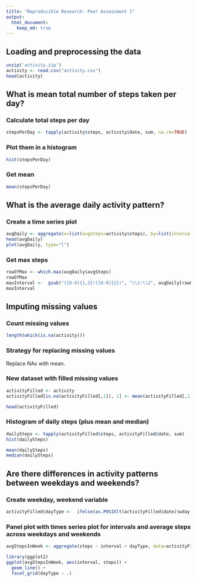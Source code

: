 ---
title: "Reproducible Research: Peer Assessment 1"
output: 
  html_document:
    keep_md: true
---


## Loading and preprocessing the data
```{r}
unzip('activity.zip')
activity <- read.csv("activity.csv")
head(activity)
```


## What is mean total number of steps taken per day?
### Calculate total steps per day 
```{r}
stepsPerDay <- tapply(activity$steps, activity$date, sum, na.rm=TRUE)
```

### Plot them in a histogram
```{r}
hist(stepsPerDay)
```

### Get mean
```{r}
mean(stepsPerDay)
```

## What is the average daily activity pattern?
### Create a time series plot
```{r}
avgDaily <- aggregate(x=list(avgSteps=activity$steps), by=list(interval=activity$interval), FUN=mean, na.rm=TRUE)
head(avgDaily)
plot(avgDaily, type="l")
```

### Get max steps
```{r}
rowOfMax <- which.max(avgDaily$avgSteps)
rowOfMax
maxInterval <-  gsub("([0-9]{1,2})([0-9]{2})", "\\1:\\2", avgDaily[rowOfMax,'interval'])
maxInterval
```


## Imputing missing values
### Count missing values
```{r}
length(which(is.na(activity)))
```

### Strategy for replacing missing values
Replace NAs with mean.

### New dataset with filled missing values
```{r}
activityFilled <- activity
activityFilled[is.na(activityFilled[,1]), 1] <- mean(activityFilled[,1], na.rm = TRUE)

head(activityFilled)
```

### Histogram of daily steps (plus mean and median)
```{r}
dailySteps <- tapply(activityFilled$steps, activityFilled$date, sum)
hist(dailySteps)

mean(dailySteps)
median(dailySteps)
```


## Are there differences in activity patterns between weekdays and weekends?
### Create weekday, weekend variable
```{r}
activityFilled$dayType <-  ifelse(as.POSIXlt(activityFilled$date)$wday %in% c(0,6), 'weekend', 'weekday')

```

### Panel plot with times series plot for intervals and average steps across weekdays and weekends
```{r}
avgStepsInWeek <- aggregate(steps ~ interval + dayType, data=activityFilled, mean)

library(ggplot2)
ggplot(avgStepsInWeek, aes(interval, steps)) +      
  geom_line() + 
  facet_grid(dayType ~ .) 

```










